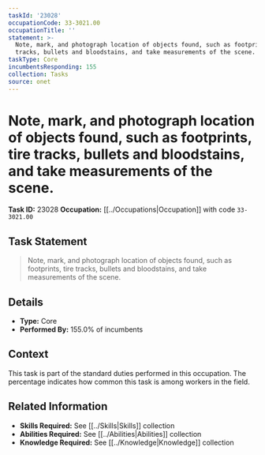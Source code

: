 ```yaml
---
taskId: '23028'
occupationCode: 33-3021.00
occupationTitle: ''
statement: >-
  Note, mark, and photograph location of objects found, such as footprints, tire
  tracks, bullets and bloodstains, and take measurements of the scene.
taskType: Core
incumbentsResponding: 155
collection: Tasks
source: onet
---
```

# Note, mark, and photograph location of objects found, such as footprints, tire tracks, bullets and bloodstains, and take measurements of the scene.

**Task ID:** 23028
**Occupation:** [[../Occupations|Occupation]] with code `33-3021.00`

## Task Statement

> Note, mark, and photograph location of objects found, such as footprints, tire tracks, bullets and bloodstains, and take measurements of the scene.

## Details

- **Type:** Core
- **Performed By:** 155.0% of incumbents

## Context

This task is part of the standard duties performed in this occupation. The percentage indicates how common this task is among workers in the field.

## Related Information

- **Skills Required:** See [[../Skills|Skills]] collection
- **Abilities Required:** See [[../Abilities|Abilities]] collection
- **Knowledge Required:** See [[../Knowledge|Knowledge]] collection
